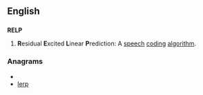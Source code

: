 ==English==

==={{acronym}}===
'''RELP''' 

# {{telecommunications|dated}} '''R'''esidual '''E'''xcited '''L'''inear '''P'''rediction: A [[speech]] [[coding]] [[algorithm]].

===Anagrams===
* {{alphagram|elpr}}
* [[lerp#English|lerp]]